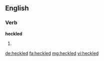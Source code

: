 ==English==

===Verb===
'''heckled'''

# {{en-past of|heckle}}

[[de:heckled]]
[[fa:heckled]]
[[mg:heckled]]
[[vi:heckled]]